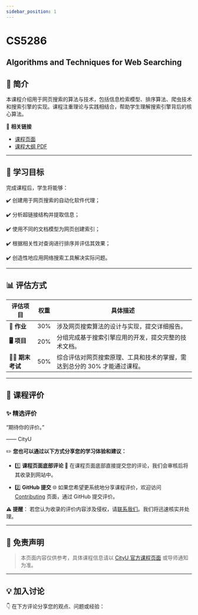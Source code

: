 ```yaml
---
sidebar_position: 1
---
```


# CS5286
## Algorithms and Techniques for Web Searching

## **📘 简介**
本课程介绍用于网页搜索的算法与技术，包括信息检索模型、排序算法、爬虫技术和搜索引擎的实现。课程注重理论与实践相结合，帮助学生理解搜索引擎背后的核心算法。

🔗 **相关链接**
- [课程页面](https://www.cityu.edu.hk/catalogue/pg/202425/course/CS5286.htm)
- [课程大纲 PDF](https://www.cityu.edu.hk/catalogue/pg/202425/course/CS5286.pdf)

---

## **🎯 学习目标**

完成课程后，学生将能够：

✔️ 创建用于网页搜索的自动化软件代理；

✔️ 分析超链接结构并提取信息；

✔️ 使用不同的文档模型为网页创建索引；

✔️ 根据相关性对查询进行排序并评估其效果；

✔️ 创造性地应用网络搜索工具解决实际问题。

---

## **📊 评估方式**

| **评估项目**            | **权重** | **具体描述**                                                                                       |
|------------------------|---------|---------------------------------------------------------------------------------------------------|
| **📝 作业**             | 30%     | 涉及网页搜索算法的设计与实现，提交详细报告。                                                         |
| **🖥️ 项目**             | 20%     | 分组完成基于搜索引擎应用的开发，提交完整的技术文档。                                                 |
| **🧑‍💻 期末考试**       | 50%     | 综合评估对网页搜索原理、工具和技术的掌握，需达到总分的 30% 才能通过课程。                              |


---

## **💬 课程评价**

### ✨ **精选评价**
<div className={commentStyles.commentBox}>
    <p className={commentStyles.commentText}>
        “期待你的评价。”
    </p>
    <p className={commentStyles.commentAuthor}>—— CityU</p>
</div>

✏️ **您也可以通过以下方式分享您的学习体验和建议：**

- 1️⃣ **课程页面底部评论**
💬 在课程页面底部直接提交您的评论，我们会审核后将其收录到网站中。

- 2️⃣ **GitHub 提交**
🌐 如果您希望更系统地分享课程评价，欢迎访问 [Contributing](https://github.com/penjc/cityU-navigator/contributing) 页面，通过 GitHub 提交评价。

**⚠️ 提醒**：
若您认为收录的评价内容涉及侵权，请[联系我们](https://github.com/penjc/cityU-navigator/issues)。我们将迅速核实并处理。

---

## **📌 免责声明**

> 本页面内容仅供参考，具体课程信息请以 [CityU 官方课程页面](https://www.cityu.edu.hk/catalogue/pg/202425/course/CS5286.htm) 或导师通知为准。

---

## **💡 加入讨论**

👇 在下方评论分享您的观点、问题或经验：
<Utterances />